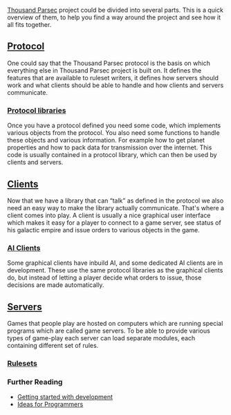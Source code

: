 [http://www.thousandparsec.net/tp/ Thousand Parsec] project could be divided into several parts. This is a quick overview of them, to help you find a way around the project and see how it all fits together.

== [[Protocol]] ==

One could say that the Thousand Parsec protocol is the basis on which everything else in Thousand Parsec project is built on. It defines the features that are available to ruleset writers, it defines how servers should work and what clients should be able to handle and how clients and servers communicate.

=== [[Protocol libraries]] ===
Once you have a protocol defined you need some code, which implements various objects from the protocol. You also need some functions to handle these objects and various information. For example how to get planet properties and how to pack data for transmission over the internet. This code is usually contained in a protocol library, which can then be used by clients and servers.

== [[Clients]] ==

Now that we have a library that can “talk” as defined in the protocol we also need an easy way to make the library actually communicate. That's where a client comes into play. A client is usually a nice graphical user interface which makes it easy for a player to connect to a game server, see status of his galactic empire and issue orders to various objects in the game.

=== [[AI Clients]] ===

Some graphical clients have inbuild AI, and some dedicated AI clients are in development. These use the same protocol libraries as the graphical clients do, but instead of letting a player decide what orders to issue, those decisions are made automatically.

== [[Servers]] ==

Games that people play are hosted on computers which are running special programs which are called game servers. To be able to provide various types of game-play each server can load separate modules, each containing different set of rules.

=== [[Rulesets]] ===

{{:Rulesets}}

=== Further Reading ===
* [[Getting started with development]]
* [[Ideas for Programmers]]